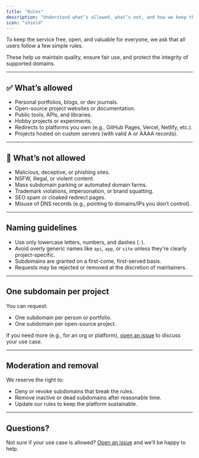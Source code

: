 ```yaml
---
title: "Rules"
description: "Understand what’s allowed, what’s not, and how we keep this service safe and useful for everyone."
icon: "shield"
---
```


To keep the service free, open, and valuable for everyone, we ask that all users follow a few simple rules.

These help us maintain quality, ensure fair use, and protect the integrity of supported domains.

---

## ✅ What’s allowed

- Personal portfolios, blogs, or dev journals.
- Open-source project websites or documentation.
- Public tools, APIs, and libraries.
- Hobby projects or experiments.
- Redirects to platforms you own (e.g., GitHub Pages, Vercel, Netlify, etc.).
- Projects hosted on custom servers (with valid A or AAAA records).

---

## 🚫 What’s not allowed

- Malicious, deceptive, or phishing sites.
- NSFW, illegal, or violent content.
- Mass subdomain parking or automated domain farms.
- Trademark violations, impersonation, or brand squatting.
- SEO spam or cloaked redirect pages.
- Misuse of DNS records (e.g., pointing to domains/IPs you don’t control).

---

## Naming guidelines

- Use only lowercase letters, numbers, and dashes (`-`).
- Avoid overly generic names like `api`, `app`, or `site` unless they're clearly project-specific.
- Subdomains are granted on a first-come, first-served basis.
- Requests may be rejected or removed at the discretion of maintainers.

---

## One subdomain per project

You can request:

- One subdomain per person or portfolio.
- One subdomain per open-source project.

If you need more (e.g., for an org or platform), [open an issue](https://github.com/yourorg/register/issues) to discuss your use case.

---

## Moderation and removal

We reserve the right to:

- Deny or revoke subdomains that break the rules.
- Remove inactive or dead subdomains after reasonable time.
- Update our rules to keep the platform sustainable.

---

## Questions?

Not sure if your use case is allowed? [Open an issue](https://github.com/yourorg/register/issues) and we’ll be happy to help.
